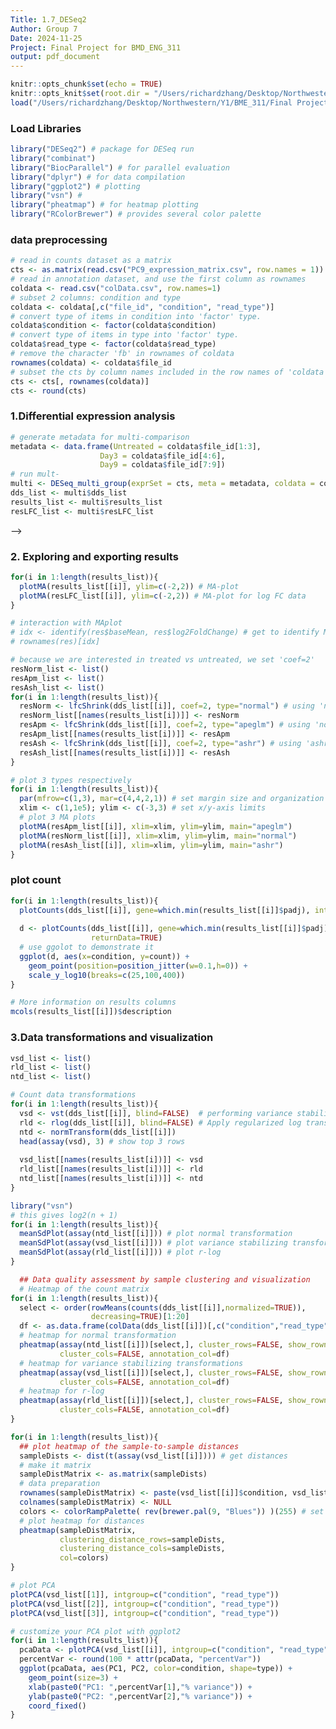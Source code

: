 ```yaml
---
Title: 1.7_DESeq2
Author: Group 7
Date: 2024-11-25
Project: Final Project for BMD_ENG_311
output: pdf_document
---
```


<style>
h1.title { text-align: center; }
h4.author, h4.date { text-align: center; }
</style>

<!-- Description: -->
<!--     This script performs differential expression analysis on RNA-Seq data -->
<!--     for the PC9 cell line groups using the DESeq2 package. It focuses only -->
<!--     on samples 1–9, which include untreated, 3-day treated, and 9-day treated -->
<!--     groups, each in triplicate. -->
<!--     The analysis includes: -->
<!--         - Reading the expression matrix for samples 1–9. -->
<!--         - Generating a colData metadata file specific to these samples. -->
<!--         - Setting up a DESeqDataSet object with the count matrix and colData. -->
<!--         - Performing differential expression analysis between conditions. -->
<!--         - Visualizing results with MA plots and heatmaps. -->

```r
knitr::opts_chunk$set(echo = TRUE)
knitr::opts_knit$set(root.dir = "/Users/richardzhang/Desktop/Northwestern/Y1/BME_311/Final Project/data/")
load("/Users/richardzhang/Desktop/Northwestern/Y1/BME_311/Final Project/Scripts/DESeq_multi_group.RData")
```

### Load Libraries
```r
library("DESeq2") # package for DESeq run
library("combinat")
library("BiocParallel") # for parallel evaluation 
library("dplyr") # for data compilation
library("ggplot2") # plotting
library("vsn") #
library("pheatmap") # for heatmap plotting
library("RColorBrewer") # provides several color palette
```


### data preprocessing
```r
# read in counts dataset as a matrix
cts <- as.matrix(read.csv("PC9_expression_matrix.csv", row.names = 1))
# read in annotation dataset, and use the first column as rownames
coldata <- read.csv("colData.csv", row.names=1)
# subset 2 columns: condition and type
coldata <- coldata[,c("file_id", "condition", "read_type")]
# convert type of items in condition into 'factor' type.
coldata$condition <- factor(coldata$condition)
# convert type of items in type into 'factor' type.
coldata$read_type <- factor(coldata$read_type)
# remove the character 'fb' in rownames of coldata
rownames(coldata) <- coldata$file_id
# subset the cts by column names included in the row names of 'coldata', and reorder them in order of coldata.
cts <- cts[, rownames(coldata)]
cts <- round(cts)
```

<!-- # perform differential expression with DESeq2 -->
<!-- ```{r} -->
<!-- # To now construct the DESeqDataSet object from the matrix of counts and the sample information table, we use: -->
<!-- dds <- DESeqDataSetFromMatrix(countData = cts, colData = coldata, design = ~ -->
<!--                                   condition) -->
<!-- ``` -->

<!-- ### Data pre-filter -->
<!-- ```{r} -->
<!-- #  -->
<!-- smallestGroupSize <- 3 # set smallest group size to 3 -->
<!-- keep <- rowSums(counts(dds) >= 10) >= smallestGroupSize # get all genes which counts>=10 and sum of all raw expression>=3 -->
<!-- dds <- dds[keep,] # subset for count >= 10 and group size >= 3 -->
<!-- ``` -->

<!-- ### Note on factor levels -->
<!-- ```{r} -->
<!-- # specifying the reference level: -->
<!-- dds$condition <- relevel(dds$condition, ref = "Untreated") -->
<!-- ``` -->

### 1.Differential expression analysis
```r
# generate metadata for multi-comparison
metadata <- data.frame(Untreated = coldata$file_id[1:3],
                    Day3 = coldata$file_id[4:6],
                    Day9 = coldata$file_id[7:9])
# run mult-
multi <- DESeq_multi_group(exprSet = cts, meta = metadata, coldata = coldata)
dds_list <- multi$dds_list
results_list <- multi$results_list
resLFC_list <- multi$resLFC_list
```

<!-- ```{r} -->
<!-- # get result -->
<!-- dds <- DESeq(dds) # perform differential expression analysis -->
<!-- res <- results(dds) # get the DE result -->
<!-- res # show results -->
<!-- ``` -->

<!-- ```{r} -->
<!-- res <- results(dds, name="condition_Day3_vs_Untreated") # specify the coeffcient -->
<!-- res <- results(dds, contrast=c("condition","Day3","Untreated")) # specify the contrast -->
<!-- ``` -->

<!-- ```{r} -->
<!-- # Log fold change shrinkage for visualization and ranking -->
<!-- resultsNames(dds_list[[1]]) -->
<!-- ``` -->

<!-- ```{r} -->
<!-- # get result fold change -->
<!-- resLFC <- lfcShrink(dds_list$Day3_vs_Untreated, coef="condition_Day3_vs_Untreated", type="apeglm") # using 'apeglm' for LFC shrinkage -->
<!-- resLFC # print -->
<!-- ``` -->
<!-- ```{r} -->
<!-- # Speed-up and parallelization thoughts -->
<!-- register(MulticoreParam(4)) -->
<!-- ``` -->

<!-- ```{r} -->
<!-- resOrdered <- res[order(res$pvalue),] # sort res by the smallest p-value -->
<!-- summary(res) -->
<!-- <!-- ``` --> -->

<!-- ```{r} -->
<!-- # get the number of how many p-values were less than 0.1. -->
<!-- sum(res$padj < 0.1, na.rm=TRUE) -->

<!-- res05 <- results(dds, alpha=0.05) # set alpha cutoff to 0.05 -->
<!-- summary(res05) # show summary -->
<!-- # get the number of how many adjusted p-values were less than 0.05. -->
<!-- sum(res05$padj < 0.05, na.rm=TRUE) -->
<!-- ``` -->

### 2. Exploring and exporting results
```r
for(i in 1:length(results_list)){
  plotMA(results_list[[i]], ylim=c(-2,2)) # MA-plot
  plotMA(resLFC_list[[i]], ylim=c(-2,2)) # MA-plot for log FC data
}
```

```r
# interaction with MAplot
# idx <- identify(res$baseMean, res$log2FoldChange) # get to identify MA-plot
# rownames(res)[idx]
```


```r
# because we are interested in treated vs untreated, we set 'coef=2'
resNorm_list <- list()
resApm_list <- list()
resAsh_list <- list()
for(i in 1:length(results_list)){
  resNorm <- lfcShrink(dds_list[[i]], coef=2, type="normal") # using 'normal' for LFC shrinkage
  resNorm_list[[names(results_list[i])]] <- resNorm
  resApm <- lfcShrink(dds_list[[i]], coef=2, type="apeglm") # using 'normal' for LFC shrinkage
  resApm_list[[names(results_list[i])]] <- resApm
  resAsh <- lfcShrink(dds_list[[i]], coef=2, type="ashr") # using 'ashr' for LFC shrinkage, by which the bias could be less than normal
  resAsh_list[[names(results_list[i])]] <- resAsh
}
```

```r
# plot 3 types respectively
for(i in 1:length(results_list)){
  par(mfrow=c(1,3), mar=c(4,4,2,1)) # set margin size and organization
  xlim <- c(1,1e5); ylim <- c(-3,3) # set x/y-axis limits
  # plot 3 MA plots
  plotMA(resApm_list[[i]], xlim=xlim, ylim=ylim, main="apeglm")
  plotMA(resNorm_list[[i]], xlim=xlim, ylim=ylim, main="normal")
  plotMA(resAsh_list[[i]], xlim=xlim, ylim=ylim, main="ashr")
}
```

### plot count
```r
for(i in 1:length(results_list)){
  plotCounts(dds_list[[i]], gene=which.min(results_list[[i]]$padj), intgroup="condition") # plot count
  
  d <- plotCounts(dds_list[[i]], gene=which.min(results_list[[i]]$padj), intgroup="condition", 
                  returnData=TRUE)
  # use ggolot to demonstrate it
  ggplot(d, aes(x=condition, y=count)) + 
    geom_point(position=position_jitter(w=0.1,h=0)) + 
    scale_y_log10(breaks=c(25,100,400))
}
```


```r
# More information on results columns
mcols(results_list[[i]])$description
```

<!-- ```{r} -->
<!-- # export result to csv file -->
<!-- write.csv(as.data.frame(resOrdered),  -->
<!--           file="condition_treated_results.csv") -->
<!-- ``` -->


<!-- ```{r} -->
<!-- # Exporting only the results which pass an adjusted p value < 0.1 -->
<!-- resSig <- subset(resOrdered, padj < 0.1) -->
<!-- resSig -->
<!-- ``` -->

<!-- ```{r} -->
<!-- ## multi-factor design -->
<!-- # print coldata -->
<!-- colData(dds) -->
<!-- # get a copy  -->
<!-- ddsMF <- dds -->
<!-- levels(ddsMF$type) # change the level by type -->
<!-- levels(ddsMF$type) <- sub("-.*", "", levels(ddsMF$type)) # simplified the level names -->
<!-- levels(ddsMF$type) -->
<!-- # re-run DESeq with new levels -->
<!-- design(ddsMF) <- formula(~ type + condition) -->
<!-- ddsMF <- DESeq(ddsMF) -->
<!-- # get new results based on types -->
<!-- resMFType <- results(ddsMF, -->
<!--                      contrast=c("type", "single", "paired")) -->
<!-- head(resMFType) -->
<!-- ``` -->


### 3.Data transformations and visualization
```r
vsd_list <- list()
rld_list <- list()
ntd_list <- list()

# Count data transformations
for(i in 1:length(results_list)){
  vsd <- vst(dds_list[[i]], blind=FALSE)  # performing variance stabilizing transformations
  rld <- rlog(dds_list[[i]], blind=FALSE) # Apply regularized log transformation
  ntd <- normTransform(dds_list[[i]])
  head(assay(vsd), 3) # show top 3 rows
  
  vsd_list[[names(results_list[i])]] <- vsd
  rld_list[[names(results_list[i])]] <- rld
  ntd_list[[names(results_list[i])]] <- ntd
}
```


```r
library("vsn")
# this gives log2(n + 1)
for(i in 1:length(results_list)){
  meanSdPlot(assay(ntd_list[[i]])) # plot normal transformation
  meanSdPlot(assay(vsd_list[[i]])) # plot variance stabilizing transformations
  meanSdPlot(assay(rld_list[[i]])) # plot r-log
}
```

```r
  ## Data quality assessment by sample clustering and visualization
  # Heatmap of the count matrix
for(i in 1:length(results_list)){
  select <- order(rowMeans(counts(dds_list[[i]],normalized=TRUE)),
                  decreasing=TRUE)[1:20]
  df <- as.data.frame(colData(dds_list[[i]])[,c("condition","read_type")])
  # heatmap for normal transformation
  pheatmap(assay(ntd_list[[i]])[select,], cluster_rows=FALSE, show_rownames=FALSE,
           cluster_cols=FALSE, annotation_col=df)
  # heatmap for variance stabilizing transformations
  pheatmap(assay(vsd_list[[i]])[select,], cluster_rows=FALSE, show_rownames=FALSE,
           cluster_cols=FALSE, annotation_col=df)
  # heatmap for r-log
  pheatmap(assay(rld_list[[i]])[select,], cluster_rows=FALSE, show_rownames=FALSE,
           cluster_cols=FALSE, annotation_col=df)
}
```
  
```r
for(i in 1:length(results_list)){
  ## plot heatmap of the sample-to-sample distances
  sampleDists <- dist(t(assay(vsd_list[[i]]))) # get distances
  # make it matrix
  sampleDistMatrix <- as.matrix(sampleDists)
  # data preparation
  rownames(sampleDistMatrix) <- paste(vsd_list[[i]]$condition, vsd_list[[i]]$type, sep="-")
  colnames(sampleDistMatrix) <- NULL
  colors <- colorRampPalette( rev(brewer.pal(9, "Blues")) )(255) # set colors
  # plot heatmap for distances
  pheatmap(sampleDistMatrix,
           clustering_distance_rows=sampleDists,
           clustering_distance_cols=sampleDists,
           col=colors)
}
```

```r
# plot PCA
plotPCA(vsd_list[[1]], intgroup=c("condition", "read_type"))
plotPCA(vsd_list[[2]], intgroup=c("condition", "read_type"))
plotPCA(vsd_list[[3]], intgroup=c("condition", "read_type"))
```

```r
# customize your PCA plot with ggplot2
for(i in 1:length(results_list)){
  pcaData <- plotPCA(vsd_list[[i]], intgroup=c("condition", "read_type"), returnData=TRUE)
  percentVar <- round(100 * attr(pcaData, "percentVar"))
  ggplot(pcaData, aes(PC1, PC2, color=condition, shape=type)) +
    geom_point(size=3) +
    xlab(paste0("PC1: ",percentVar[1],"% variance")) +
    ylab(paste0("PC2: ",percentVar[2],"% variance")) + 
    coord_fixed()
}
```
